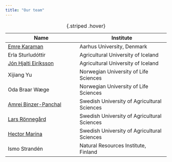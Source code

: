 ```yaml
---
title: "Our team"
---
```



| Name | Institute |
|------------|---------------|
| [Emre Karaman](Emre.qmd) | Aarhus University, Denmark |
| Erla Sturludóttir | Agricultural University of Iceland |
| [Jón Hjalti Eiríksson](jon.qmd) | Agricultural University of Iceland |
| Xijiang Yu | Norwegian University of Life Sciences |
| Oda Braar Wæge | Norwegian University of Life Sciences |
| [Amrei Binzer-Panchal](Amrei.qmd) | Swedish University of Agricultural Sciences |
| [Lars Rönnegård](Lars.qmd) | Swedish University of Agricultural Sciences |
| [Hector Marina](Hector.qmd) | Swedish University of Agricultural Sciences |
| Ismo Strandén | Natural Resources Institute, Finland |

:  {.striped .hover}
